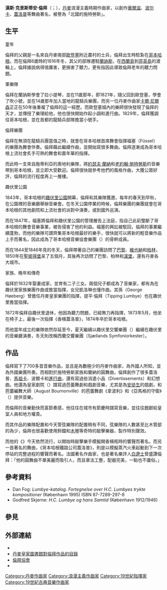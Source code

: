 {{Infobox classical
| 中文名       = 倫拜
| 画像         = Hans Christian Lumbye.gif
| 附注         = 
| 原文名       = Hans Christian Lumbye
| 国别         = {{flag|丹麥}}
| 出生日期     = {{birth date|1810|5|2}}
| 出生地       = {{flag|丹麥}}[[哥本哈根|哥本哈根]]
| 逝世日期     = {{death date and age|1874|3|20|1810|5|2}}
| 逝世地       = {{flag|丹麥}}[[哥本哈根|哥本哈根]]
| 所属时期     = [[浪漫主義音樂|浪漫主義]]
| 所属乐派     =  
| 擅长作品类型 = [[圆舞曲|圆舞曲]]，[[波尔卡|波尔卡]]，[[加洛普|加洛普]]
| 代表作       = 《{{link-en|香檳加洛普|Champagne Galop}}》《哥本哈根鐵路公司加洛普》
| 师从         = 
| 学生         = 
| 官方网站     = 
}}

'''漢斯·克里斯蒂安·倫拜'''（{{lang-da|Hans Christian Lumbye}}；{{bd|1810年|5月2日|1874年|3月20日|catIdx=L}}），[[丹麥|丹麥]]浪漫主義時期作曲家，以創作[[華爾滋|華爾滋]]、[[波尔卡|波尔卡]]、[[蓋洛普|蓋洛普]]等舞曲著名，被譽為「北國的施特勞斯」。

== 生平 ==
;童年
倫拜的父親是一名來自丹麥南部[[歐登塞|歐登塞]]附近農村的士兵，倫拜出生時駐紮在[[哥本哈根|哥本哈根]]。而在倫拜6歲時的1816年冬，其父的部隊遷駐[[蘭訥斯|蘭訥斯]]，在[[西蘭島|西蘭島]]到[[菲英島|菲英島]]的渡輪上，倫拜據說病得很厲害，更損害了聽力，更有指因此導致倫拜老年的聽力問題。

;軍樂隊
倫拜在蘭訥斯學會了拉小提琴，並在11歲那年，即1821年，隨父回到歐登塞，學會了吹小號，並在14歲那年加入當地的龍騎兵樂團，而另一位丹麥作曲家[[卡尔·尼尔森|卡爾·尼爾森]]正正在50年後重複了倫拜的這一經歷。而歐登塞城內的樂師很快發現了倫拜的天才，並傳授了樂理給他，他也很快開始作起小調和進行曲。1829年，倫拜獲調往哥本哈根，並在首都的龍騎兵部隊擔當小號手。

;倫拜樂團
倫拜在無須在龍騎兵團當值之時，就會在哥本哈根首席舞會指揮福塞（Füssel）的樂團為舞會伴奏。倫拜藉此繼續作曲，並開始寫很多舞曲。倫拜逐漸成為哥本哈根上流社會炙手可熱的舞會和嘉年華的指揮。

而此時一支來自施蒂利亞的奧地利樂隊，將[[约瑟夫·兰纳|約瑟夫·蘭納]]和[[老約翰·施特勞斯|老約翰·施特勞斯]]的音樂帶到哥本哈根，並立即大受歡迎。倫拜很快就參考他們的風格作曲，大獲公眾好評，倫拜的流行程度再上一層樓。

;趣伏里公園
1843年，哥本哈根的[[趣伏里公園|趣伏里公園]]開幕，倫拜和其樂隊獲邀，每年的春天到早秋，在公園裡的音樂廳舉辦音樂會。在冬天公園停業的時候，倫拜樂團的樂團就會在哥本哈根的其他劇院和上流社會的派對中演奏，或到國外巡演。

而在1847年，福塞將倫拜和趣伏里公園的管理層告上法庭，指自己此前壟斷了哥本哈根的舞會音樂事業，被告侵害了他的利益。福塞的興訟被駁回，倫拜的事業繼續蓬勃，而他的樂隊可謂齊集哥本哈根最好的樂手，很快就可以將新的輕音樂作品上手而著名，因此成為了哥本哈根音樂協會樂團（{{lang-da|Musikforeningens orkester}}）的骨幹成員。

而在1844至1846年見的冬天，倫拜帶著自己的樂團訪問了[[巴黎|巴黎]]、[[維也納|維也納]]和[[柏林|柏林]]，1850年在[[聖彼得堡|聖彼得堡]]呆了五個月，其後再次訪問了巴黎、柏林和[[漢堡|漢堡]]，還有丹麥各大城市。

;家族、晚年和傳奇
倫拜於1832年娶妻成家，並育有二子三女。兩個兒子都成為了音樂家，都有為在趣伏里家族樂團作曲或擔當指揮，女兒凱洛琳也懂作曲。其孫{{Link-en|盖奥尔·格霍伯格|Georg Høeberg}}（George Høeberg）曾擔任丹麥皇家樂團的指揮，提平·倫拜（Tipping Lumbye）也在趣伏里擔當指揮。

1872年倫拜自趣伏里退休，他因為聽力問題，已經無力再指揮，1873年5月，他坐在椅子上，最後一次指揮《香檳蓋洛普》，1874年卒於哥本哈根。{{Wikisource|da:Kategori:H.C._Lumbye_komponist|倫拜所作的歌曲 (丹麥語)}}

而他當年成立的樂隊依然存延至今，夏天繼續以趣伏里交響樂團（{{lang-da|Tivolis Symfoniorkester}}）繼續在趣伏里的音樂廳演奏，冬天則改稱西蘭交響樂團（Sjællands Symfoniorkester）。

== 作品 ==
倫拜寫下了700多首音樂作品，並且是為數極少的丹麥作曲家，為外國人所知，並為外國樂團所奏。而相對於施特勞斯家族和蘭納的圓舞曲，倫拜創作了很多蓋洛普、[[馬祖卡|馬祖卡]]、波爾卡和[[進行曲|進行曲]]，還有寫過些消遣小品（Divertissements）和幻想曲。他還為皇家劇院（{{lang-da|Det kongelige Teater}}）譜寫過芭蕾舞劇和戲劇音樂，尤其是為[[安徒生|安徒生]]的戲劇，和芭蕾編舞大師{{Link-en|奧古斯特·布農維爾|August Bournonville}}（August Bournonville）的芭蕾舞劇《拿波利》和《亞馬格的守衛》（{{lang-da|''Livjægerne on Amager''}}）提供音樂。

而倫拜的音樂勤快而富節奏感，他往往在城市有節慶時譜寫音樂，並往往題獻給皇室人員和地方權貴。

而其作品的樂隊配置和今天管弦樂隊的配置稍有不同，弦樂隊的人數甚至比木管部的為少，倫拜也很喜歡使用鈴鐺和[[木琴|木琴]]等奇特的敲擊樂器，製作特別聲效。

而他的《{{link-en|香檳加洛普|Champagne Galop}}》今天依然流行，以開始時敲擊樂手模擬開香檳瓶時的響聲而著名。而另一首著名的舞曲，《哥本哈根鐵路公司蓋洛普》，則是以模擬蒸汽火車起動到下一次停站的完整過程的響聲而著名。法國著名作曲家，也是著名樂評人[[白遼士|白遼士]]曾盛讚倫拜：「他的圓舞曲不單美麗而吸引人，而且章法工整，配器完美，一點也不庸俗。」

== 參考資料 ==
* Dan Fog: ''Lumbye-katalog. Fortegnelse over H.C. Lumbyes trykte kompositioner'' (København 1995) ISBN 87-7289-297-8
* Godfred Skjerne: ''H.C. Lumbye og hans Samtid'' (København 1912/1946)

== 參見 ==
{{Portal box|古典音樂}}

== 外部連結 ==
* {{Internet Archive author |sname=Hans Christian Lumbye}}
* [http://www.kb.dk/permalink/2006/lum/alle/ 丹麥皇家圖書館對倫拜作品的目錄] {{Wayback|url=http://www.kb.dk/permalink/2006/lum/alle/ |date=20070607082450 }}
* [https://web.archive.org/web/20070928101312/http://www.danbbs.dk/~erikoest/dlsinfo.htm 倫拜協會]
* {{IMSLP|id=Lumbye, Hans Christian}}

{{Authority control}}

{{DEFAULTSORT:Lumbye, Hans Christian}}
[[Category:丹麥作曲家|Category:丹麥作曲家]]
[[Category:浪漫主義作曲家|Category:浪漫主義作曲家]]
[[Category:19世紀指揮家|Category:19世紀指揮家]]
[[Category:19世紀古典音樂作曲家|Category:19世紀古典音樂作曲家]]
